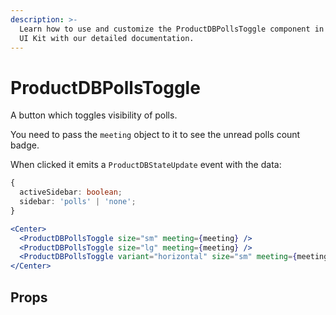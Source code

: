 ```yaml
---
description: >-
  Learn how to use and customize the ProductDBPollsToggle component in ProductDB's React
  UI Kit with our detailed documentation.
---
```


# ProductDBPollsToggle

A button which toggles visibility of polls.

You need to pass the `meeting` object to it to see the unread polls count badge.

When clicked it emits a `ProductDBStateUpdate` event with the data:

```ts
{
  activeSidebar: boolean;
  sidebar: 'polls' | 'none';
}
```

```jsx live
<Center>
  <ProductDBPollsToggle size="sm" meeting={meeting} />
  <ProductDBPollsToggle size="lg" meeting={meeting} />
  <ProductDBPollsToggle variant="horizontal" size="sm" meeting={meeting} />
</Center>
```

## Props

<PropsTable of="ProductDB-polls-toggle" />

<head>
  <title>React UI Kit ProductDBPollsToggle</title>
</head>
